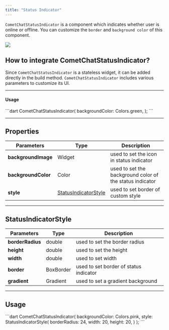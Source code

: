 ```yaml
---
title: "Status Indicator"
---
```


`CometChatStatusIndicator` is a component which indicates whether user is online or offline. You can customize the `border` and `background color` of this component.

<Frame>
  <img src="/images/73c6a099-1644912063-120ed7b863f6971adb23040c58588037.gif" />
</Frame>

## How to integrate CometChatStatusIndicator?

Since `CometChatStatusIndicator` is a stateless widget, it can be added directly in the build method. `CometChatStatusIndicator` includes various parameters to customize its UI.

***

#### Usage

<Tabs>
<Tab title="Dart">
```dart
CometChatStatusIndicator(
    backgroundColor: Colors.green,
);
```

</Tab>

</Tabs>

***

## Properties

| Parameters          | Type                                                             | Description                                              |
| ------------------- | ---------------------------------------------------------------- | -------------------------------------------------------- |
| **backgroundImage** | Widget                                                           | used to set the icon in status indicator                 |
| **backgroundColor** | Color                                                            | used to set the background color of the status indicator |
| **style**           | [StatusIndicatorStyle](/ui-kit/flutter/v4/status-indicator) | used to set border of custom style                       |

***

## StatusIndicatorStyle

| Parameters       | Type      | Description                            |
| ---------------- | --------- | -------------------------------------- |
| **borderRadius** | double    | used to set the border radius          |
| **height**       | double    | used to set the height                 |
| **width**        | double    | used to set width                      |
| **border**       | BoxBorder | used to set border of status indicator |
| **gradient**     | Gradient  | used to set a gradient background      |

***

## Usage

<Tabs>
<Tab title="Dart">
```dart
CometChatStatusIndicator(
    backgroundColor: Colors.pink,
    style: StatusIndicatorStyle(
        borderRadius: 24,
        width: 20,
        height: 20,
    )
);
```

</Tab>

</Tabs>
